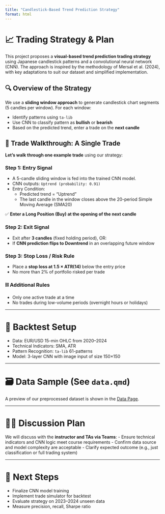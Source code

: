 ```yaml
---
title: "Candlestick-Based Trend Prediction Strategy"
format: html
---
```


# 📈 Trading Strategy & Plan

This project proposes a **visual-based trend prediction trading strategy** using Japanese candlestick patterns and a convolutional neural network (CNN). The approach is inspired by the methodology of Mersal et al. (2024), with key adaptations to suit our dataset and simplified implementation.

## 🔍 Overview of the Strategy

We use a **sliding window approach** to generate candlestick chart segments (5 candles per window). For each window:

- Identify patterns using `ta-lib`
- Use CNN to classify pattern as **bullish** or **bearish**
- Based on the predicted trend, enter a trade on the **next candle**

## 🚦 Trade Walkthrough: A Single Trade

**Let’s walk through one example trade** using our strategy:

### Step 1: Entry Signal
- A 5-candle sliding window is fed into the trained CNN model.
- CNN outputs: `Uptrend (probability: 0.91)`
- Entry Condition:
  - Predicted trend = "Uptrend"
  - The last candle in the window closes above the 20-period Simple Moving Average (SMA20)

✅ **Enter a Long Position (Buy) at the opening of the next candle**

### Step 2: Exit Signal
- Exit after **3 candles** (fixed holding period), OR:
- If **CNN prediction flips to Downtrend** in an overlapping future window

### Step 3: Stop Loss / Risk Rule
- Place a **stop loss at 1.5 × ATR(14)** below the entry price
- No more than 2% of portfolio risked per trade

### ⛓️ Additional Rules
- Only one active trade at a time
- No trades during low-volume periods (overnight hours or holidays)

---

# 📅 Backtest Setup

- Data: EUR/USD 15-min OHLC from 2020–2024
- Technical Indicators: SMA, ATR
- Pattern Recognition: `ta-lib` 61-patterns
- Model: 3-layer CNN with image input of size 150×150

---

# 🗃️ Data Sample (See `data.qmd`)

A preview of our preprocessed dataset is shown in the [Data Page](data.qmd).

---

# 🧑‍🏫 Discussion Plan

We will discuss with the **instructor and TAs via Teams**:
- Ensure technical indicators and CNN logic meet course requirements
- Confirm data source and model complexity are acceptable
- Clarify expected outcome (e.g., just classification or full trading system)

---

# 🚀 Next Steps

- Finalize CNN model training
- Implement trade simulator for backtest
- Evaluate strategy on 2023–2024 unseen data
- Measure precision, recall, Sharpe ratio

